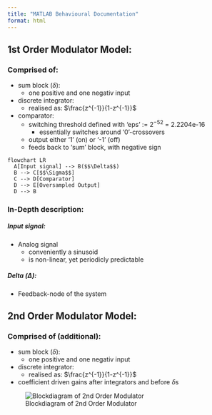 ```yaml
---
title: "MATLAB Behavioural Documentation"
format: html
---
```


## 1st Order Modulator Model:
### Comprised of:

- sum block ($\delta$):
  - one positive and one negativ input
- discrete integrator:
  -  realised as: $\frac{z^{-1}}{1-z^{-1}}$
- comparator:
  - switching threshold defined with 'eps' := $2^{-52}$ = 2.2204e-16
    - essentially switches around '0'-crossovers   
  - output either '1' (on) or '-1' (off)
  - feeds back to 'sum' block, with negative sign 
  
```mermaid
flowchart LR
  A[Input signal] --> B($$\Delta$$) 
  B --> C[$$\Sigma$$] 
  C --> D[Comparator]
  D --> E[Oversampled Output]
  D --> B
```

### In-Depth description:
##### Input signal:
- Analog signal 
  - conveniently a sinusoid
  - is non-linear, yet periodicly predictable

##### Delta ($\Delta$):
- Feedback-node of the system 


## 2nd Order Modulator Model:
### Comprised of (additional):

- sum block ($\delta$):
  - one positive and one negativ input
- discrete integrator:
  -  realised as: $\frac{z^{-1}}{1-z^{-1}}$
- coefficient driven gains after integrators and before $\delta$s


![Blockdiagram of 2nd Order Modulator](../recources/pictures/Mod_2nd_Order.svg)
